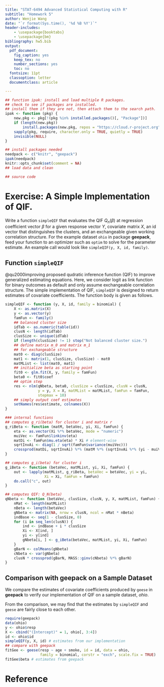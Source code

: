 ```yaml
---
title: "STAT-6494 Advanced Statistical Computing with R"
subtitle: "Homework 5"
author: Wenjie Wang
date: "`r format(Sys.time(), '%d %B %Y')`"
header-includes:
    - \usepackage{booktabs}
    - \usepackage{bm}
bibliography: hw5.bib
output:
  pdf_document:
    fig_caption: yes
    keep_tex: no
    number_sections: yes
    toc: no
  fontsize: 11pt
  classoption: letter
  documentclass: article

---
```


```r
## function ipak: install and load multiple R packages.
## check to see if packages are installed.
## install them if they are not, then attach them to the search path.
ipak <- function (pkg) {
    new.pkg <- pkg[!(pkg %in% installed.packages()[, "Package"])]
    if (length(new.pkg))
        install.packages(new.pkg, repos = "https://cloud.r-project.org")
    sapply(pkg, require, character.only = TRUE, quietly = TRUE)
    invisible(NULL)
}

## install packages needed
needpack <- c("knitr", "geepack")
ipak(needpack)
knitr::opts_chunk$set(comment = NA)
## load data and clean

## source code

```


# Exercise: A Simple Implementation of QIF.

Write a function `simpleQIF` that evaluates the QIF $Q_n(\beta)$ at
regression coefficient vector $\beta$ for a given response vector $Y$,
covariate matrix $X$, an id vector that distinguishes the clusters,
and an exchangeable given working correlation structure.
For the example dataset `ohio`
in package **geepack**, feed your function to an optimizer such as `optim`
to solve for the parameter estimate.
An example call would look like `simpleQIF(y, X, id, family)`.

## Function `simpleQIF`

@qu2000improving proposed qudratic inference function (QIF) to
improve generalized estimating equations. Here, we consider
logit as link function for binary outcomes as default
and only assume exchangeable correlation structure.
The simple implementation of QIF, `simpleQIF` is designed to
return estimates of covariate coefficients.
The function body is given as follows.

```r
simpleQIF <- function (y, X, id, family = binomial) {
    X <- as.matrix(X)
    y <- as.vector(y)
    famFun <- family()
    ## balanced cluster size
    idTab <- as.numeric(table(id))
    clusN <- length(idTab)
    clusSize <- unique(idTab)
    if (length(clusSize) != 1) stop("Not balanced cluster size.")
    ## define matrix m_0 and matrix m_1
    ## for exchangeable structure
    mat0 <- diag(clusSize)
    mat1 <- matrix(1, clusSize, clusSize) - mat0
    matMList <- list(mat0, mat1)
    ## initialize beta as starting point
    fit0 <- glm.fit(X, y, family = famFun)
    beta0 <- fit0$coef
    ## optim step
    res <- nlm(qNbeta, beta0, clusSize = clusSize, clusN = clusN,
               y = y, X = X, matMList = matMList, famFun = famFun,
               stepmax = 10)
    ## simply output coef estimates
    setNames(res$estimate, colnames(X))
}

### internal functions
## computes g_ri(beta) for cluster i and matrix r
g_riBeta <- function (matM, betaVec, yi, Xi, famFun) {
    eta <- as.vector(Xi %*% betaVec, mode = "numeric")
    muiVec <- famFun$linkinv(eta)
    matDi <- famFun$mu.eta(eta) * Xi # element-wise
    sqrtInvAi <- diag(1 / sqrt(famFun$variance(muiVec)))
    crossprod(matDi, sqrtInvAi) %*% (matM %*% (sqrtInvAi %*% (yi - muiVec)))
}

## computes g_i(beta) for cluster i
g_iBeta <- function (betaVec, matMList, yi, Xi, famFun) {
    out <- lapply(matMList, g_riBeta, betaVec = betaVec, yi = yi,
                  Xi = Xi, famFun = famFun)
    do.call("c", out)
}

## computes QIF: Q_N(beta)
qNbeta <- function (betaVec, clusSize, clusN, y, X, matMList, famFun) {
    nMat <- length(matMList)
    nBeta <- length(betaVec)
    gNbeta <- matrix(NA, nrow = clusN, ncol = nMat * nBeta)
    indBase <- seq(1 - clusSize, 0)
    for (i in seq_len(clusN)) {
        ind <- indBase + i * clusSize
        Xi <- X[ind, ]
        yi <- y[ind]
        gNbeta[i, ] <- g_iBeta(betaVec, matMList, yi, Xi, famFun)
    }
    gBarN <- colMeans(gNbeta)
    cNbeta <- var(gNbeta)
    clusN * crossprod(gBarN, MASS::ginv(cNbeta) %*% gBarN)
}
```

## Comparison with **geepack** on a Sample Dataset

We compare the estimates of covariate coefficients produced by
`geese` in **geepack** to verify our implementation of QIF
on a sample dataset, *ohio*.

From the comparison, we may find that the estimates 
by `simpleQIF` and `geese` are fairly close to each other.

```r
require(geepack)
data(ohio)
y <- ohio$resp
X <- cbind("(Intercept)" = 1, ohio[, 3:4])
id <- ohio$id
simpleQIF(y, X, id) # estimates from our implementation
## compare with geepack
fitGee <- geese(resp ~ age + smoke, id = id, data = ohio, 
                family = binomial, corstr = "exch", scale.fix = TRUE)
fitGee$beta # estimates from geepack
```


# Reference
